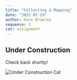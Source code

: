 ```yaml
---
title: "Collecting & Mapping"
date: "2022-01-19"
author: Dare Brawley
sequence: 3
cat: assignment
---
```


## Under Construction

Check back shortly!

![Under Construction Cat](images/PlaceholderCat.png)  

<!--
### Due: 2/16

### What

Create a vector dataset of point locations through field work using the GPS receiver of a cell phone. The points should represent the locations of some *thing* (object, phenomena, landmark) that you encounter in the immediate surroundings of your everyday life or significant points along some kind of *path* (route, invisible border, etc). Design a map using the dataset you created.

Note: you may *not* use maptiles (Stamen, Open Street Maps, XYZ Tiles) as the basemap for this assignment but must instead locate data to design your own basemap (or design your map in such a way that a basemap isn't necessary...). See suggestions below for places to look for basemap datasets for NYC, if you are not in NYC then look for similar open data portals for your municipality.  

### How 

After you have a grasp on the process of setting up a form to collect data using Kobo Toolbox as outlined in tutorial 4:

- Decide on what you would like to collect data about. (Choose a location you can easily travel to and where you will feel comfortable being in public space.)
- Write out what information you would like to collect about each point location (these will become the fields in the attribute table of the new dataset you are creating)
- Design a form to collect point locations and each of the attribute fields you are interested in using the Kobo Toolbox website
- Go out into the world and collect your data. (Please observe social distancing & wear a mask).
- Export it as a CSV file, and create a map of it in QGIS

### Requirements

- Collect ten to fifteen data points, or as many as is necessary to convey what you hope to show in your map.
- Design a map that uses a graphic/visual approach which is related in some way to the data it is depicting OR some aspect of the experience of collecting that data (draw on precedent projects !)
- In assembling data for your basemap you might look to:  
  - DOITT [NYC Planimetric Data](https://www1.nyc.gov/site/doitt/residents/gis-2d-data.page)
  - NYC Open Data, [NYC Street Trees](https://data.cityofnewyork.us/Environment/2015-Street-Tree-Census-Tree-Data/uvpi-gqnh)
  - NYC Open Data, [NYC curblines](https://data.cityofnewyork.us/dataset/Curbs/ikvd-dex8)
  - NYC Open Data [homepage](https://opendata.cityofnewyork.us/)

### Reference
For reference [here are the precedent projects](https://app.mural.co/t/a44073407/m/a44073407/1644513103910/9ff46a25eef18437765d0962198c63cc18f2148e?sender=u506240c4b1153e9cfffb2652) we looked at in class on 2/11


### Submission

- Upload your designed map as a single pdf to Canvas (the PDF should include your 2 sentence summary on a third page))
- Add your map to the [Miro board under Assignment 3](http://tinyurl.com/methods-2024-miro)


### Optional additional exercise 

Use Field Papers to generate a paper atlas for the area where you are collecting data using Kobo Toolbox. While you are out in the field using your Kobo Toolbox data collection tool, record information about your topic using Field Papers as well.  

Create two maps that speak to the different kinds of information that each approach allows you to gather. 

-->